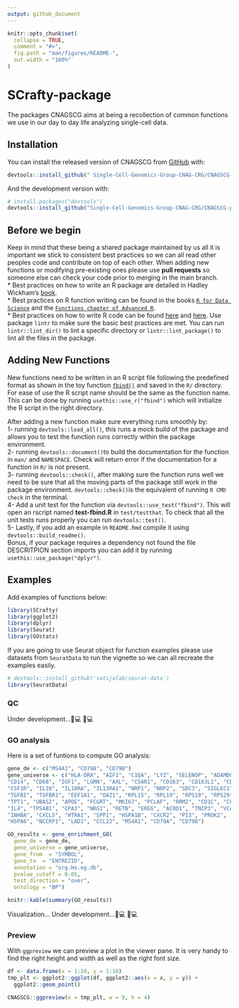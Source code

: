 ```yaml
---
output: github_document
---
```


<!-- README.md is generated from README.Rmd. Please edit that file -->

```r
knitr::opts_chunk$set(
  collapse = TRUE,
  comment = "#>",
  fig.path = "man/figures/README-",
  out.width = "100%"
)
```

# SCrafty-package

<!-- badges: start -->
<!-- badges: end -->

The packages CNAGSCG aims at being a recollection of common functions we use in our day to day life analyzing single-cell data.

## Installation

You can install the released version of CNAGSCG from [GitHub](https://github.com/Single-Cell-Genomics-Group-CNAG-CRG/CNAGSCG-package/blob/main/README.md) with:

``` r
devtools::install_github(" Single-Cell-Genomics-Group-CNAG-CRG/CNAGSCG-package", ref = "main")
```

And the development version with:

``` r
# install.packages("devtools")
devtools::install_github("Single-Cell-Genomics-Group-CNAG-CRG/CNAGSCG-package", ref = "devel")
```

## Before we begin
Keep in mind that these being a shared package maintained by us all it is important we stick to consistent best practices so we can all read other peoples code and contribute on top of each other. When adding new functions or modifying pre-existing ones please use **pull requests** so someone else can check your code prior to merging in the main branch.\
* Best practices on how to write an R package are detailed in Hadley Wickham's [book](https://r-pkgs.org/).\
* Best practices on R function writing can be found  in the books [`R for Data Science`](https://r4ds.had.co.nz/functions.html) and the [`Functions chapter of Advanced R`](https://adv-r.hadley.nz/functions.html).\
* Best practices on how to write R code can be found [here](https://www.datanovia.com/en/blog/r-coding-style-best-practices/) and [here](https://style.tidyverse.org/index.html#). Use package `lintr` to make sure the basic best practices are met. You can run `lintr::lint_dir()` to lint a specific directory or `lintr::lint_package()` to lint all the files in the package.\

## Adding New Functions
New functions need to be written in an R script file following the predefined format as shown in the toy function [`fbind()`](https://github.com/Single-Cell-Genomics-Group-CNAG-CRG/CNAGSCG-package/blob/main/R/fbind.R) and saved in the `R/` directory. For ease of use the R script name should be the same as the function name. This can be done by running `usethis::use_r("fbind")` which will initialize the R script in the right directory.

After adding a new function make sure everything runs smoothly by:\
1- running `devtools::load_all()`, this runs a mock build of the package and allows you to test the function runs correctly within the package environment. \
2- running `devtools::document()`to build the documentation for the function in `man/` and `NAMESPACE`. Check will return error if the documentation for a function in `R/` is not present. \
3- running `devtools::check()`, after making sure the function runs well we need to be sure that all the moving parts of the package still work in the package environment. `devtools::check()`is the equivalent of running `R CMD check` in the terminal. \
4- Add a unit test for the function via `devtools::use_test("fbind")`. This will open an rscript named **test-fbind.R** in `test/testthat`. To check that all the unit tests runs properly you can run `devtools::test()`. \
5- Lastly, if you add an example in `README.Rmd` compile it using `devtools::build_readme()`. \
Bonus, if your package requires a dependency not found the file DESCRITPION section imports you can add it by running `usethis::use_package("dplyr")`.

## Examples

Add examples of functions below:
```r
library(SCrafty)
library(ggplot2)
library(dplyr)
library(Seurat)
library(GOstats)
```

If you are going to use Seurat object for function examples please use datasets from `SeuratData` to run the vignette so we can all recreate the examples easily.
```r
# devtools::install_github('satijalab/seurat-data')
library(SeuratData)
```

### QC
Under development...👩💻 🧑💻

### GO analysis
Here is a set of funtions to compute GO analysis:
```r
gene_de <- c("MS4A1", "CD79A", "CD79B")
gene_universe <- c("HLA-DRA", "AIF1", "C1QA", "LYZ", "SELENOP", "ADAMDEC1",
"CD14", "CD68", "IGF1", "LGMN", "AXL", "C5AR1", "CD163", "CD163L1", "CD209",
"CSF1R", "IL10", "IL10RA", "IL13RA1", "NRP1", "NRP2", "SDC3", "SIGLEC1",
"TGFBI", "TGFBR1", "EEF1A1", "OAZ1", "RPL15", "RPL19", "RPS19", "RPS29",
"TPT1", "UBA52", "APOE", "FCGRT", "MKI67", "PCLAF", "RRM2", "CD1C", "CLC",
"IL4", "TPSAB1", "CPA3", "NRG1", "RETN", "EREG", "ACOD1", "TNIP3", "VCAN",
"INHBA", "CXCL5", "HTRA1", "SPP1", "HSPA1B", "CXCR2", "PI3", "PROK2",
"HSPA6", "NCCRP1", "LAD1", "CCL22", "MS4A1", "CD79A", "CD79B")

GO_results <- gene_enrichment_GO(
  gene_de = gene_de,
  gene_universe = gene_universe,
  gene_from  = "SYMBOL",
  gene_to  = "ENTREZID",
  annotation = "org.Hs.eg.db",
  pvalue_cutoff = 0.05,
  test_direction = "over",
  ontology = "BP")

knitr::kable(summary(GO_results))
```

Visualization...
Under development...👩💻 🧑💻

### Preview
With `ggpreview` we can preview a plot in the viewer pane. It is very handy to find the right height and width as well as the right font size.
```r
df <- data.frame(x = 1:10, y = 1:10)
tmp_plt <- ggplot2::ggplot(df, ggplot2::aes(x = x, y = y)) + 
  ggplot2::geom_point()

CNAGSCG::ggpreview(x = tmp_plt, w = 9, h = 4)
```


